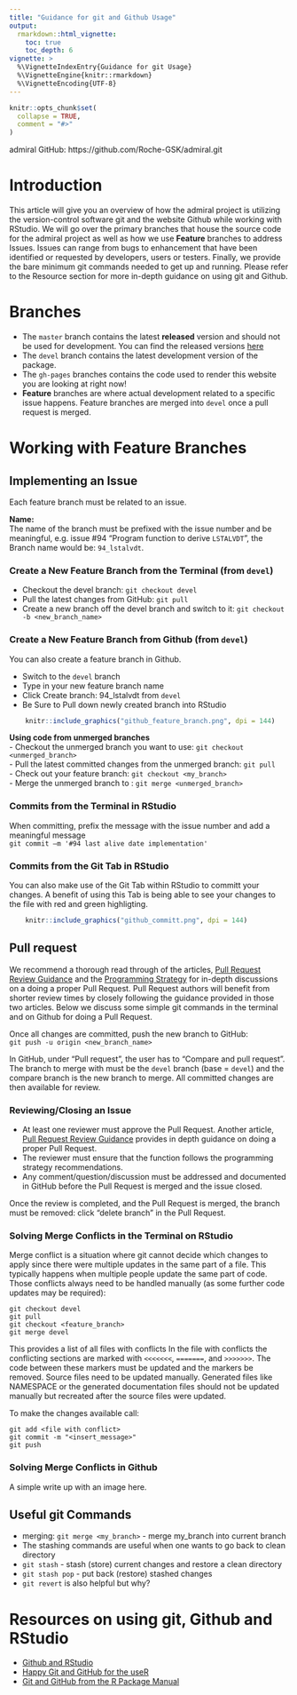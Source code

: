 ```yaml
---
title: "Guidance for git and Github Usage"
output: 
  rmarkdown::html_vignette:
    toc: true
    toc_depth: 6
vignette: >
  %\VignetteIndexEntry{Guidance for git Usage}
  %\VignetteEngine{knitr::rmarkdown}
  %\VignetteEncoding{UTF-8}
---
```


```r
knitr::opts_chunk$set(
  collapse = TRUE,
  comment = "#>"
)
```

admiral GitHub: https://github.com/Roche-GSK/admiral.git

# Introduction

This article will give you an overview of how the admiral project is utilizing the version-control software git and the website Github while working with RStudio.  We will go over the primary branches that house the source code for the admiral project as well as how we use **Feature** branches to address Issues.  Issues can range from bugs to enhancement that have been identified or requested by developers, users or testers.  Finally, we provide the bare minimum git commands needed to get up and running.  Please refer to the Resource section for more in-depth guidance on using git and Github.  

# Branches

-	The `master` branch contains the latest **released** version and should not be used for development. You can find the released versions [here](https://github.com/Roche-GSK/admiral/releases) 
-	The `devel` branch contains the latest development version of the package.  
- The `gh-pages` branches contains the code used to render this website you are looking at right now!
-	**Feature** branches are where actual development related to a specific issue happens. Feature branches are merged into `devel` once a pull request is merged.  


# Working with Feature Branches

## Implementing an Issue

Each feature branch must be related to an issue.

**Name:**  
The name of the branch must be prefixed with the issue number and be meaningful, e.g. issue #94 "Program function to derive `LSTALVDT`", the Branch name would be: `94_lstalvdt`.

### Create a New Feature Branch from the Terminal (from `devel`)

-	Checkout the devel branch: `git checkout devel`  
-	Pull the latest changes from GitHub: `git pull`  
-	Create a new branch off the devel branch and switch to it: `git checkout -b <new_branch_name>`

### Create a New Feature Branch from Github (from `devel`)

You can also create a feature branch in Github.  

- Switch to the `devel` branch
- Type in your new feature branch name
- Click Create branch: 94_lstalvdt from `devel`
- Be Sure to Pull down newly created branch into RStudio

```r
    knitr::include_graphics("github_feature_branch.png", dpi = 144)
```


**Using code from unmerged branches**  
-	Checkout the unmerged branch you want to use: `git checkout <unmerged_branch>`  
-	Pull the latest committed changes from the unmerged branch: `git pull`  
-	Check out your feature branch: `git checkout <my_branch>`  
-	Merge the unmerged branch to <my_branch>: `git merge <unmerged_branch>`

### Commits from the Terminal in RStudio

When committing, prefix the message with the issue number and add a meaningful message  
`git commit –m '#94 last alive date implementation'`

### Commits from the Git Tab in RStudio

You can also make use of the Git Tab within RStudio to committ your changes.  A benefit of using this Tab is being able to see your changes to the file with red and green highligting.  

```r
    knitr::include_graphics("github_committ.png", dpi = 144)
```


## Pull request

We recommend a thorough read through of the articles, [Pull Request Review Guidance](pr_review_guidance.html) and the [Programming Strategy](programming_strategy.html) for in-depth discussions on a doing a proper Pull Request.   Pull Request authors will benefit from shorter review times by closely following the guidance provided in those two articles.  Below we discuss some simple git commands in the terminal and on Github for doing a Pull Request.  

Once all changes are committed, push the new branch to GitHub:  
`git push -u origin <new_branch_name>`  
  
In GitHub, under "Pull request", the user has to "Compare and pull request". The branch to merge with must be the `devel` branch (base = `devel`) and the compare branch is the new branch to merge. All committed changes are then available for review.

### Reviewing/Closing an Issue

- At least one reviewer must approve the Pull Request.  Another article, [Pull Request Review Guidance](pr_review_guidance.html) provides in depth guidance on doing a proper Pull Request. 
- The reviewer must ensure that the function follows the programming strategy recommendations.  
- Any comment/question/discussion must be addressed and documented in GitHub before the Pull Request is merged and the issue closed.

Once the review is completed, and the Pull Request is merged, the branch must be removed: click “delete branch” in the Pull Request.

### Solving Merge Conflicts in the Terminal on RStudio

Merge conflict is a situation where git cannot decide which changes to apply since there were multiple updates in the same part of a file. This typically happens when multiple people update the same part of code. Those conflicts always need to be handled manually (as some further code updates may be required):

```
git checkout devel
git pull
git checkout <feature_branch>  
git merge devel
```
  
This provides a list of all files with conflicts In the file with conflicts the conflicting sections are marked with `<<<<<<<`, `=======`, and `>>>>>>>`. The code between these markers must be updated and the markers be removed. Source files need to be updated manually. Generated files like NAMESPACE or the generated documentation files should not be updated manually but recreated after the source files were updated.  
  
To make the changes available call:

```
git add <file with conflict> 
git commit -m "<insert_message>"
git push
```

### Solving Merge Conflicts in Github

A simple write up with an image here.

## Useful git Commands

-	merging: `git merge <my_branch>` - merge my_branch into current branch  
-	The stashing commands are useful when one wants to go back to clean directory 
-	`git stash` - stash (store) current changes and restore a clean directory  
-	`git stash pop` - put back (restore) stashed changes  
- `git revert` is also helpful but why?

# Resources on using git, Github and RStudio

* [Github and RStudio](https://resources.github.com/whitepapers/github-and-rstudio/)
* [Happy Git and GitHub for the useR](https://happygitwithr.com/)
* [Git and GitHub from the R Package Manual](https://r-pkgs.org/git.html)


